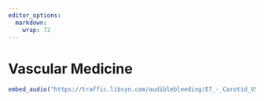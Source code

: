 ```yaml
---
editor_options: 
  markdown: 
    wrap: 72
---
```


# Vascular Medicine

```r

embed_audio("https://traffic.libsyn.com/audiblebleeding/E7_-_Carotid_VSITE.mp3")

```

## 
